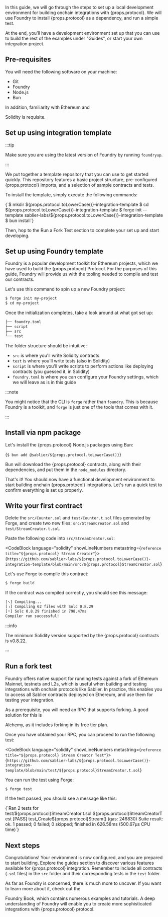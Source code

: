 
In this guide, we will go through the steps to set up a local development environment for building onchain integrations
with {props.protocol}. We will use Foundry to install {props.protocol} as a dependency, and run a simple test.

At the end, you’ll have a development environment set up that you can use to build the rest of the examples under
"Guides", or start your own integration project.

## Pre-requisites

You will need the following software on your machine:

- <Link href="https://git-scm.com/downloads">Git</Link>
- <Link href="https://github.com/foundry-rs/foundry">Foundry</Link>
- <Link href="https://nodejs.org/en/download">Node.js</Link>
- <Link href="https://bun.sh">Bun</Link>

In addition, familiarity with <Link href="https://ethereum.org/">Ethereum</Link> and
<Link href="https://soliditylang.org/">Solidity</Link> is requisite.

## Set up using integration template

:::tip

Make sure you are using the latest version of Foundry by running `foundryup`.

:::

We put together a template repository that you can use to get started quickly. This repository features a basic project
structure, pre-configured {props.protocol} imports, and a selection of sample contracts and tests.

To install the template, simply execute the following commands:

<CodeBlock language="bash">
  {`$ mkdir ${props.protocol.toLowerCase()}-integration-template
  $ cd ${props.protocol.toLowerCase()}-integration-template
  $ forge init --template sablier-labs/${props.protocol.toLowerCase()}-integration-template
  $ bun install`}
</CodeBlock>

Then, hop to the <Link href="#run-a-fork-test">Run a Fork Test</Link> section to complete your set up and start
developing.

## Set up using Foundry template

Foundry is a popular development toolkit for Ethereum projects, which we have used to build the {props.protocol}
Protocol. For the purposes of this guide, Foundry will provide us with the tooling needed to compile and test our
contracts.

Let's use this command to spin up a new Foundry project:

```bash
$ forge init my-project
$ cd my-project
```

Once the initialization completes, take a look around at what got set up:

```bash
├── foundry.toml
├── script
├── src
└── test
```

The folder structure should be intuitive:

- `src` is where you'll write Solidity contracts
- `test` is where you'll write tests (also in Solidity)
- `script` is where you'll write scripts to perform actions like deploying contracts (you guessed it, in Solidity)
- `foundry.toml` is where you can configure your Foundry settings, which we will leave as is in this guide

:::note

You might notice that the CLI is `forge` rather than `foundry`. This is because Foundry is a toolkit, and `forge` is
just one of the tools that comes with it.

:::

## Install via npm package

Let's install the {props.protocol} Node.js packages using Bun:

<CodeBlock language="bash">{`$ bun add @sablier/${props.protocol.toLowerCase()}`}</CodeBlock>

Bun will download the {props.protocol} contracts, along with their dependencies, and put them in the `node_modules`
directory.

That's it! You should now have a functional development environment to start building onchain {props.protocol}
integrations. Let's run a quick test to confirm everything is set up properly.

## Write your first contract

Delete the `src/Counter.sol` and `test/Counter.t.sol` files generated by Forge, and create two new files:
`src/StreamCreator.sol` and `test/StreamCreator.t.sol`.

Paste the following code into `src/StreamCreator.sol`:

<CodeBlock language="solidity" showLineNumbers metastring={`reference title="${props.protocol} Stream Creator"`}>
  {`https://github.com/sablier-labs/${props.protocol.toLowerCase()}-integration-template/blob/main/src/${props.protocol}StreamCreator.sol`}
</CodeBlock>

Let's use Forge to compile this contract:

```bash
$ forge build
```

If the contract was compiled correctly, you should see this message:

```bash
[⠢] Compiling...
[⠰] Compiling 62 files with Solc 0.8.29
[⠒] Solc 0.8.29 finished in 798.47ms
Compiler run successful!
```

:::info

The minimum Solidity version supported by the {props.protocol} contracts is v0.8.22.

:::

## Run a fork test

Foundry offers native support for running tests against a fork of Ethereum Mainnet, testnets and L2s, which is useful
when building and testing integrations with onchain protocols like Sablier. In practice, this enables you to access all
Sablier contracts deployed on Ethereum, and use them for testing your integration.

As a prerequisite, you will need an RPC that supports forking. A good solution for this is
<Link href="https://alchemy.com/">Alchemy</Link>, as it includes forking in its free tier plan.

Once you have obtained your RPC, you can proceed to run the following test:

<CodeBlock language="solidity" showLineNumbers metastring={`reference title="${props.protocol} Stream Creator Test"`}>
  {`https://github.com/sablier-labs/${props.protocol.toLowerCase()}-integration-template/blob/main/test/${props.protocol}StreamCreator.t.sol`}
</CodeBlock>

You can run the test using Forge:

```bash
$ forge test
```

If the test passed, you should see a message like this:

<CodeBlock language="bash">
  {`Ran 2 tests for test/${props.protocol}StreamCreator.t.sol:${props.protocol}StreamCreatorTest
[PASS] test_Create${props.protocol}Stream() (gas: 246830)
Suite result: ok. 1 passed; 0 failed; 0 skipped; finished in 626.58ms (500.67µs CPU time)`}
</CodeBlock>

## Next steps

Congratulations! Your environment is now configured, and you are prepared to start building. Explore the guides section
to discover various features available for {props.protocol} integration. Remember to include all contracts (`.sol`
files) in the `src` folder and their corresponding tests in the `test` folder.

As far as Foundry is concerned, there is much more to uncover. If you want to learn more about it, check out the
<Link href="https://book.getfoundry.sh/">Foundry Book</Link>, which contains numerous examples and tutorials. A deep
understanding of Foundry will enable you to create more sophisticated integrations with {props.protocol} protocol.
